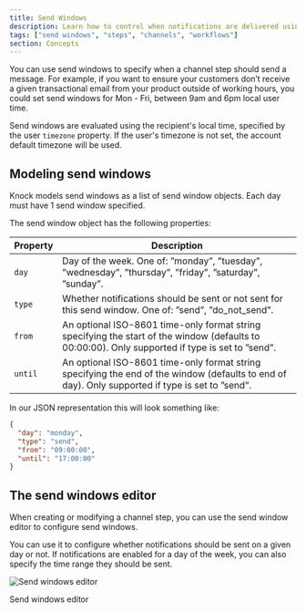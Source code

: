 ```yaml
---
title: Send Windows
description: Learn how to control when notifications are delivered using send windows.
tags: ["send windows", "steps", "channels", "workflows"]
section: Concepts
---
```


You can use send windows to specify when a channel step should send a message. For example, if you want to ensure your customers don’t receive a given transactional email from your product outside of working hours, you could set send windows for Mon - Fri, between 9am and 6pm local user time.

Send windows are evaluated using the recipient's local time, specified by the user `timezone` property. If the user's timezone is not set, the account default timezone will be used.

## Modeling send windows

Knock models send windows as a list of send window objects. Each day must have 1 send window specified.

The send window object has the following properties:

| Property | Description                                                                                                                                      |
| -------- | ------------------------------------------------------------------------------------------------------------------------------------------------ |
| `day`    | Day of the week. One of: ”monday”, ”tuesday”, ”wednesday”, ”thursday”, ”friday”, ”saturday”, ”sunday”.                                           |
| `type`   | Whether notifications should be sent or not sent for this send window. One of: ”send”, ”do_not_send”.                                            |
| `from`   | An optional ISO-8601 time-only format string specifying the start of the window (defaults to 00:00:00). Only supported if type is set to ”send”. |
| `until`  | An optional ISO-8601 time-only format string specifying the end of the window (defaults to end of day). Only supported if type is set to ”send”. |

In our JSON representation this will look something like:

```json Example send window
{
  "day": "monday",
  "type": "send",
  "from": "09:00:00",
  "until": "17:00:00"
}
```

## The send windows editor

When creating or modifying a channel step, you can use the send window editor to configure send windows.

You can use it to configure whether notifications should be sent on a given day or not. If notifications are enabled for a day of the week, you can also specify the time range they should be sent.

![Send windows editor](/images/notifications/send-windows-editor.png)

<figcaption>Send windows editor</figcaption>
